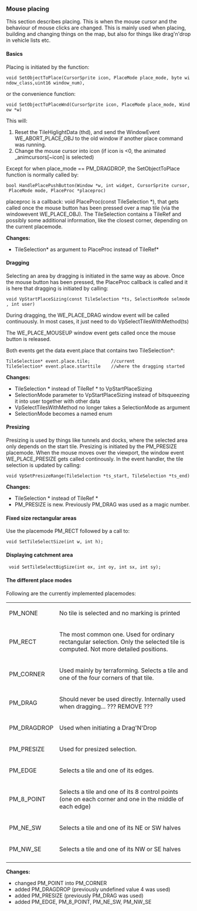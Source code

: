 {{en/suggestions}}

=== Mouse placing ===

This section describes placing. This is when the mouse cursor and the behaviour of mouse clicks are changed. This is mainly used when placing, building and changing things on the map, but also for things like drag'n'drop in vehicle lists etc.

==== Basics ====

Placing is initiated by the function:
 
 void SetObjectToPlace(CursorSprite icon, PlaceMode place_mode, byte window_class,uint16 window_num),

or the convenience function:

 void SetObjectToPlaceWnd(CursorSprite icon, PlaceMode place_mode, Window *w)

This will:

# Reset the TileHiglightData (thd), and send the WindowEvent WE_ABORT_PLACE_OBJ to the old window if another place command was running.
# Change the mouse cursor into icon (if icon is <0, the animated _animcursors[~icon] is selected)

Except for when place_mode == PM_DRAGDROP, the SetObjectToPlace function is normally called by:

 bool HandlePlacePushButton(Window *w, int widget, CursorSprite cursor, PlaceMode mode, PlaceProc *placeproc)

placeproc is a callback: void PlaceProc(const TileSelection *), that gets called once the mouse button has been pressed over a map tile (via the windowevent WE_PLACE_OBJ). The TileSelection contains a TileRef and possibly some additional information, like the closest corner, depending on the current placemode.

'''Changes:''' 
* TileSelection* as argument to PlaceProc instead of TileRef*


==== Dragging ====

Selecting an area by dragging is initiated in the same way as above. Once the mouse button has been pressed, the PlaceProc callback is called and it is here that dragging is initiated by calling:

 void VpStartPlaceSizing(const TileSelection *ts, SelectionMode selmode, int user)

During dragging, the WE_PLACE_DRAG window event will be called continuously. In most cases, it just need to do VpSelectTilesWithMethod(ts)

The WE_PLACE_MOUSEUP window event gets called once the mouse button is released.

Both events get the data event.place that contains two TileSelection*:
 TileSelection* event.place.tile;        //current
 TileSelection* event.place.starttile    //where the dragging started

'''Changes:'''
* TileSelection * instead of TileRef * to VpStartPlaceSizing
* SelectionMode parameter to VpStartPlaceSizing instead of bitsqueezing it into user together with other data
* VpSelectTilesWithMethod no longer takes a SelectionMode as argument
* SelectionMode becomes a named enum     


==== Presizing ====

Presizing is used by things like tunnels and docks, where the selected area only depends on the start tile. Presizing is initiated by the PM_PRESIZE placemode. When the mouse moves over the viewport, the window event WE_PLACE_PRESIZE gets called continously. In the event handler, the tile selection is updated by calling:

 void VpSetPresizeRange(TileSelection *ts_start, TileSelection *ts_end)

'''Changes:'''
* TileSelection * instead of TileRef *
* PM_PRESIZE is new. Previously PM_DRAG was used as a magic number.


==== Fixed size rectangular areas ====

Use the placemode PM_RECT followed by a call to:

 void SetTileSelectSize(int w, int h);


==== Displaying catchment area ====

  void SetTileSelectBigSize(int ox, int oy, int sx, int sy);

==== The different place modes ====

Following are the currently implemented placemodes:
{|
|PM_NONE||No tile is selected and no marking is printed
|-
|PM_RECT||The most common one. Used for ordinary rectangular selection. Only the selected tile is computed. Not more detailed positions.
|-
|PM_CORNER||Used mainly by terraforming. Selects a tile and one of the four corners of that tile.
|-
|PM_DRAG||Should never be used directly. Internally used when dragging... ??? REMOVE ???
|-
|PM_DRAGDROP||Used when initiating a Drag'N'Drop
|-
|PM_PRESIZE||Used for presized selection.
|-
|PM_EDGE||Selects a tile and one of its edges.
|-
|PM_8_POINT||Selects a tile and one of its 8 control points (one on each corner and one in the middle of each edge)
|-
|PM_NE_SW||Selects a tile and one of its NE or SW halves
|-
|PM_NW_SE||Selects a tile and one of its NW or SE halves
|-
|}

'''Changes:'''
* changed PM_POINT into PM_CORNER
* added PM_DRAGDROP (previously undefined value 4 was used)
* added PM_PRESIZE (previously PM_DRAG was used)
* added PM_EDGE, PM_8_POINT, PM_NE_SW, PM_NW_SE